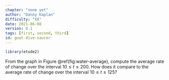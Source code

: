 ```yaml
---
chapter: "none yet"
author: "Danny Kaplan"
difficulty: "XX"
date: 2021-06-08 
version: 0.1
tags: [first, second, third]
id: goat-dive-saucer
---
```


```r
library(etude2)
```

From the graph in Figure \@ref(fig:water-average), compute the average rate of change over the interval $10 \leq t \leq 200$. How does it compare to the average rate of change over the interval $10 \leq t \leq 125$?


